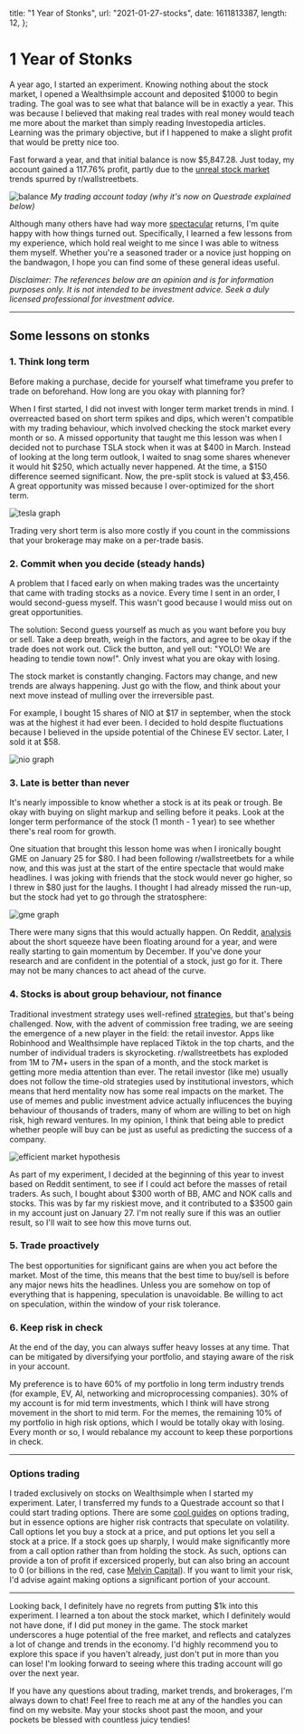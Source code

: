   title: "1 Year of Stonks",
  url: "2021-01-27-stocks",
  date: 1611813387,
  length: 12,
};

# 1 Year of Stonks

A year ago, I started an experiment. Knowing nothing about the stock market, I opened a Wealthsimple account and deposited $1000 to begin trading. The goal was to see what that balance will be in exactly a year. This was because I believed that making real trades with real money would teach me more about the market than simply reading Investopedia articles. Learning was the primary objective, but if I happened to make a slight profit that would be pretty nice too.

Fast forward a year, and that initial balance is now $5,847.28. Just today, my account gained a 117.76% profit, partly due to the [unreal stock market](https://www.theverge.com/22251427/reddit-gamestop-stock-short-wallstreetbets-robinhood-wall-street) trends spurred by r/wallstreetbets.

![balance](/images/2021-01-27-stocks/Jan27.png)
_My trading account today (why it's now on Questrade explained below)_

Although many others have had way more [spectacular](/images/2021-01-27-stocks/dfv.png) returns, I'm quite happy with how things turned out. Specifically, I learned a few lessons from my experience, which hold real weight to me since I was able to witness them myself. Whether you're a seasoned trader or a novice just hopping on the bandwagon, I hope you can find some of these general ideas useful.

_Disclaimer: The references below are an opinion and is for information purposes only. It is not intended to be investment advice. Seek a duly licensed professional for investment advice._

---

## Some lessons on stonks

### 1. Think long term

Before making a purchase, decide for yourself what timeframe you prefer to trade on beforehand. How long are you okay with planning for?

When I first started, I did not invest with longer term market trends in mind. I overreacted based on short term spikes and dips, which weren't compatible with my trading behaviour, which involved checking the stock market every month or so. A missed opportunity that taught me this lesson was when I decided not to purchase TSLA stock when it was at $400 in March. Instead of looking at the long term outlook, I waited to snag some shares whenever it would hit $250, which actually never happened. At the time, a $150 difference seemed significant. Now, the pre-split stock is valued at $3,456. A great opportunity was missed because I over-optimized for the short term.

![tesla graph](/images/2021-01-27-stocks/tsla.png)

Trading very short term is also more costly if you count in the commissions that your brokerage may make on a per-trade basis.

### 2. Commit when you decide (steady hands)

A problem that I faced early on when making trades was the uncertainty that came with trading stocks as a novice. Every time I sent in an order, I would second-guess myself. This wasn't good because I would miss out on great opportunities.

The solution: Second guess yourself as much as you want before you buy or sell. Take a deep breath, weigh in the factors, and agree to be okay if the trade does not work out. Click the button, and yell out: "YOLO! We are heading to tendie town now!". Only invest what you are okay with losing.

The stock market is constantly changing. Factors may change, and new trends are always happening. Just go with the flow, and think about your next move instead of mulling over the irreversible past.

For example, I bought 15 shares of NIO at $17 in september, when the stock was at the highest it had ever been. I decided to hold despite fluctuations because I believed in the upside potential of the Chinese EV sector. Later, I sold it at $58.

![nio graph](/images/2021-01-27-stocks/nio.png)

### 3. Late is better than never

It's nearly impossible to know whether a stock is at its peak or trough. Be okay with buying on slight markup and selling before it peaks. Look at the longer term performance of the stock (1 month - 1 year) to see whether there's real room for growth.

One situation that brought this lesson home was when I ironically bought GME on January 25 for $80. I had been following r/wallstreetbets for a while now, and this was just at the start of the entire spectacle that would make headlines. I was joking with friends that the stock would never go higher, so I threw in $80 just for the laughs. I thought I had already missed the run-up, but the stock had yet to go through the stratosphere:

![gme graph](/images/2021-01-27-stocks/gme.png)

There were many signs that this would actually happen. On Reddit, [analysis](https://www.reddit.com/r/wallstreetbets/comments/g0lc0j/gamestop_gme_the_biggest_short_squeeze_of_your/) about the short squeeze have been floating around for a year, and were really starting to gain momentum by December. If you've done your research and are confident in the potential of a stock, just go for it. There may not be many chances to act ahead of the curve.

### 4. Stocks is about group behaviour, not finance

Traditional investment strategy uses well-refined [strategies](https://www.investopedia.com/investing/investing-strategies/), but that's being challenged. Now, with the advent of commission free trading, we are seeing the emergence of a new player in the field: the retail investor. Apps like Robinhood and Wealthsimple have replaced Tiktok in the top charts, and the number of individual traders is skyrocketing. r/wallstreetbets has exploded from 1M to 7M+ users in the span of a month, and the stock market is getting more media attention than ever. The retail investor (like me) usually does not follow the time-old strategies used by institutional investors, which means that herd mentality now has some real impacts on the market. The use of memes and public investment advice actually influcences the buying behaviour of thousands of traders, many of whom are willing to bet on high risk, high reward ventures. In my opinion, I think that being able to predict whether people will buy can be just as useful as predicting the success of a company.

![efficient market hypothesis](/images/2021-01-27-stocks/efficient.jpg)

As part of my experiment, I decided at the beginning of this year to invest based on Reddit sentiment, to see if I could act before the masses of retail traders. As such, I bought about $300 worth of BB, AMC and NOK calls and stocks. This was by far my riskiest move, and it contributed to a $3500 gain in my account just on January 27. I'm not really sure if this was an outlier result, so I'll wait to see how this move turns out.

### 5. Trade proactively

The best opportunities for significant gains are when you act before the market. Most of the time, this means that the best time to buy/sell is before any major news hits the headlines. Unless you are somehow on top of everything that is happening, speculation is unavoidable. Be willing to act on speculation, within the window of your risk tolerance.

### 6. Keep risk in check

At the end of the day, you can always suffer heavy losses at any time. That can be mitigated by diversifying your portfolio, and staying aware of the risk in your account.

My preference is to have 60% of my portfolio in long term industry trends (for example, EV, AI, networking and microprocessing companies). 30% of my account is for mid term investments, which I think will have strong movement in the short to mid term. For the memes, the remaining 10% of my portfolio in high risk options, which I would be totally okay with losing. Every month or so, I would rebalance my account to keep these porportions in check.

---

### Options trading

I traded exclusively on stocks on Wealthsimple when I started my experiment. Later, I transferred my funds to a Questrade account so that I could start trading options. There are some [cool guides](https://www.optionseducation.org/referencelibrary/brochures-literature/page-assets/options-strategies-quick-guide.aspx) on options trading, but in essence options are higher risk contracts that speculate on volatility. Call options let you buy a stock at a price, and put options let you sell a stock at a price. If a stock goes up sharply, I would make significantly more from a call option rather than from holding the stock. As such, options can provide a ton of profit if excersiced properly, but can also bring an account to 0 (or billions in the red, case [Melvin Capital](https://markets.businessinsider.com/news/stocks/short-sellers-sitting-on-19-billion-of-losses-on-gamestop-data-shows-2021-1-1030020684)). If you want to limit your risk, I'd advise againt making options a significant portion of your account.

---

Looking back, I definitely have no regrets from putting $1k into this experiment. I learned a ton about the stock market, which I definitely would not have done, if I did put money in the game. The stock market underscores a huge potential of the free market, and reflects and catalyzes a lot of change and trends in the economy. I'd highly recommend you to explore this space if you haven't already, just don't put in more than you can lose! I'm looking forward to seeing where this trading account will go over the next year.

If you have any questions about trading, market trends, and brokerages, I'm always down to chat! Feel free to reach me at any of the handles you can find on my website. May your stocks shoot past the moon, and your pockets be blessed with countless juicy tendies!
